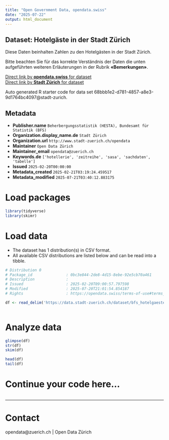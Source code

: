 ```yaml
---
title: "Open Government Data, opendata.swiss"
date: "2025-07-22"
output: html_document
---
```


## Dataset: Hotelgäste in der Stadt Zürich

Diese Daten beinhalten Zahlen zu den Hotelgästen in der Stadt Zürich.

Bitte beachten Sie für das korrekte Verständnis der Daten die unten aufgeführten weiteren Erläuterungen in der Rubrik **«Bemerkungen»**.


[Direct link by **opendata.swiss** for dataset](https://opendata.swiss/de/dataset/hotelgaste-in-der-stadt-zurich)<br>
[Direct link by **Stadt Zürich** for dataset](https://data.stadt-zuerich.ch/dataset/bfs_hotelgaeste_stadt_zuerich_od1104)

Auto generated R starter code for data set 68bbb1e2-d781-4857-a8e3-9d1764bc4097@stadt-zurich.

## Metadata

- **Publisher.name** `Beherbergungsstatistik (HESTA), Bundesamt für Statistik (BFS)`
- **Organization.display_name.de** `Stadt Zürich`
- **Organization.url** `http://www.stadt-zuerich.ch/opendata`
- **Maintainer** `Open Data Zürich`
- **Maintainer_email** `opendata@zuerich.ch`
- **Keywords.de** `['hotellerie', 'zeitreihe', 'sasa', 'sachdaten', 'tabelle']`
- **Issued** `2025-02-20T00:00:00`
- **Metadata_created** `2025-02-21T03:19:24.459517`
- **Metadata_modified** `2025-07-21T03:40:12.883175`


# Load packages

```r

library(tidyverse)
library(skimr)

```

# Load data

-   The dataset has 1 distribution(s) in CSV format.
-   All available CSV distributions are listed below and can be read into a tibble.

```r

# Distribution 0
# Package_id               : 0bc3e844-2de8-4d15-8ebe-92e5cb70a461
# Description              : 
# Issued                   : 2025-02-20T09:00:57.797598
# Modified                 : 2025-07-20T21:01:54.854187
# Rights                   : https://opendata.swiss/terms-of-use#terms_open

df <- read_delim('https://data.stadt-zuerich.ch/dataset/bfs_hotelgaeste_stadt_zuerich_od1104/download/WIR110OD1104.csv')



```

# Analyze data

```r

glimpse(df)
str(df)
skim(df)

head(df)
tail(df)

```

# Continue your code here...

```r

```

------------------------------------------------------------------------

# Contact

opendata@zuerich.ch | Open Data Zürich
